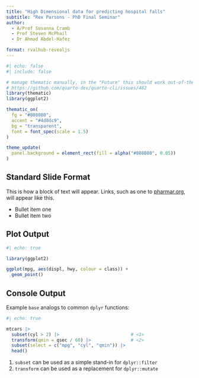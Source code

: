 ```yaml
---
title: "High Dimensional data for predicting hospital falls"
subtitle: "Rex Parsons - PhD Final Seminar"
author:
  - A/Prof Susanna Cramb
  - Prof Steven McPhail
  - Dr Ahmad Abdel-Hafez

format: rvalhub-revealjs
---
```


```r
#| echo: false
#| include: false

# manage thematic manually, in the "Future" this should work out-of-the-box
# https://github.com/quarto-dev/quarto-cli/issues/482
library(thematic) 
library(ggplot2)

thematic_on(
  fg = "#808080", 
  accent = "#4d8dc9", 
  bg = "transparent",
  font = font_spec(scale = 1.5)
)

theme_update(
  panel.background = element_rect(fill = alpha("#808080", 0.05))
)
```

## Standard Slide Format

This is how a block of text will appear. Links, such as one to [pharmar.org](https://
www.pharmar.org), will appear like this.

- Bullet item one
- Bullet item two

## Plot Output

```r
#| echo: true

library(ggplot2)

ggplot(mpg, aes(displ, hwy, colour = class)) + 
  geom_point()
```

## Console Output

Example `base` analogs to common `dplyr` functions:

```r
#| echo: true

mtcars |>
  subset(cyl > 2) |>                           # <1>
  transform(qmin = qsec / 60) |>               # <2>
  subset(select = c("mpg", "cyl", "qmin")) |>
  head()
```
1. `subset` can be used as a simple stand-in for `dplyr::filter`
2. `transform` can be used as a replacement for `dplyr::mutate`




